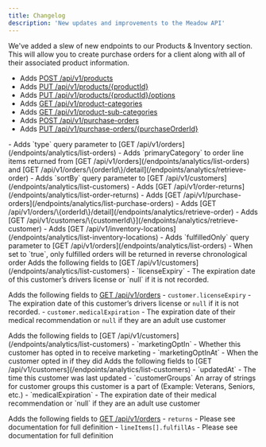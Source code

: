 ```yaml
---
title: Changelog
description: 'New updates and improvements to the Meadow API'
---
```


<Update label="Dec 12, 2024">
  We've added a slew of new endpoints to our Products & Inventory section. This will allow you to create purchase orders for a client along with all of their associated product information.

  - Adds [POST /api/v1/products](/endpoints/products/create-product)
  - Adds [PUT /api/v1/products/\{productId\}](/endpoints/products/update-product)
  - Adds [PUT /api/v1/products/\{productId\}/options](/endpoints/products/update-product-options)
  - Adds [GET /api/v1/product-categories](/endpoints/products/list-categories)
  - Adds [GET /api/v1/product-sub-categories](/endpoints/products/list-sub-categories)
  - Adds [POST /api/v1/purchase-orders](/endpoints/products/create-purchase-order)
  - Adds [PUT /api/v1/purchase-orders/\{purchaseOrderId\}](/endpoints/products/update-purchase-order)
</Update>

<Update label="May 30, 2024">
  - Adds `type` query parameter to [GET /api/v1/orders](/endpoints/analytics/list-orders)
</Update>

<Update label="February 20, 2024">
  - Adds `primaryCategory` to order line items returned from [GET /api/v1/orders](/endpoints/analytics/list-orders) and [GET /api/v1/orders/\{orderId\}/detail](/endpoints/analytics/retrieve-order)
</Update>

<Update label="February 2, 2024">
  - Adds `sortBy` query parameter to [GET /api/v1/customers](/endpoints/analytics/list-customers)
  - Adds [GET /api/v1/order-returns](/endpoints/analytics/list-order-returns)
</Update>

<Update label="January 24, 2024">
  - Adds [GET /api/v1/purchase-orders](/endpoints/analytics/list-purchase-orders)
</Update>

<Update label="July 28, 2023">
  - Adds [GET /api/v1/orders/\{orderId\}/detail](/endpoints/analytics/retrieve-order)
  - Adds [GET /api/v1/customers/\{customerId\}](/endpoints/analytics/retrieve-customer)
  - Adds [GET /api/v1/inventory-locations](/endpoints/analytics/list-inventory-locations)
  - Adds `fulfilledOnly` query parameter to [GET /api/v1/orders](/endpoints/analytics/list-orders)
    - When set to `true`, only fulfilled orders will be returned in reverse chronological order
</Update>

<Update label="June 30, 2023">
  Adds the following fields to [GET /api/v1/customers](/endpoints/analytics/list-customers)
    - `licenseExpiry` - The expiration date of this customer’s drivers license or `null` if it is not recorded.

  Adds the following fields to [GET /api/v1/orders](/endpoints/analytics/list-orders)
    - `customer.licenseExpiry` - The expiration date of this customer’s drivers license or `null` if it is not recorded.
    - `customer.medicalExpiration` - The expiration date of their medical recommendation or `null` if they are an adult use customer
</Update>

<Update label="May 24, 2023">
  Adds the following fields to [GET /api/v1/customers](/endpoints/analytics/list-customers)
    - `marketingOptIn` - Whether this customer has opted in to receive marketing
    - `marketingOptInAt` - When the customer opted in if they did
</Update>

<Update label="May 12, 2023">
  Adds the following fields to [GET /api/v1/customers](/endpoints/analytics/list-customers)
    - `updatedAt` - The time this customer was last updated
    - `customerGroups` An array of strings for customer groups this customer is a part of (Example: Veterans, Seniors, etc.)
    - `medicalExpiration` - The expiration date of their medical recommendation or `null` if they are an adult use customer

  Adds the following fields to [GET /api/v1/orders](/endpoints/analytics/list-orders)
    - `returns` - Please see documentation for full definition
    - `lineItems[].fulfillAs` - Please see documentation for full definition
</Update>
